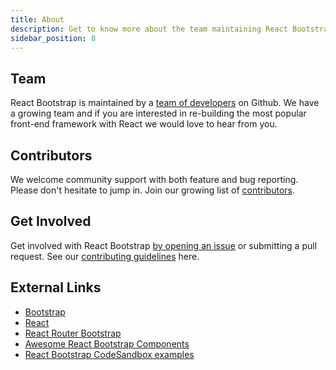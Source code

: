 ```yaml
---
title: About
description: Get to know more about the team maintaining React Bootstrap. Learn a little history of how, why and when the project started and how you can be a part of it.
sidebar_position: 8
---
```


## Team

React Bootstrap is maintained by a [team of developers](https://github.com/orgs/react-bootstrap/people) on Github. We have a growing team
and if you are interested in re-building the most popular front-end framework with React we would love to hear from you.

## Contributors

We welcome community support with both feature and bug reporting. Please don't hesitate to jump in.
Join our growing list of [contributors](https://github.com/react-bootstrap/react-bootstrap/graphs/contributors).

## Get Involved

Get involved with React Bootstrap [by opening an issue](https://github.com/react-bootstrap/react-bootstrap/issues/new) or submitting a pull request.
See our [contributing guidelines](https://github.com/react-bootstrap/react-bootstrap/blob/master/CONTRIBUTING.md) here.

## External Links

- [Bootstrap](https://getbootstrap.com/)
- [React](https://reactjs.org/)
- [React Router Bootstrap](https://github.com/react-bootstrap/react-router-bootstrap)
- [Awesome React Bootstrap Components](https://github.com/Hermanya/awesome-react-bootstrap-components)
- [React Bootstrap CodeSandbox examples](https://codesandbox.io/s/github/react-bootstrap/code-sandbox-examples/tree/master/basic)
